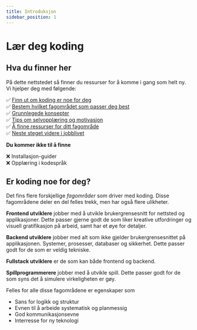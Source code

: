 ```yaml
---
title: Introduksjon
sidebar_position: 1
---
```


# Lær deg koding

## Hva du finner her

På dette nettstedet så finner du ressurser for å komme i gang som helt ny. Vi hjelper deg med følgende:

✅ [Finn ut om koding er noe for deg](#er-koding-noe-for-deg)  
✅ [Bestem hvilket fagområdet som passer deg best](./fagomrader)  
✅ [Grunnlegede konsepter](./vertoy-og-miljo)  
✅ [Tips om selvopplæring og motivasjon](./selvopplaering-og-motivasjon)  
✅ [Å finne ressurser for ditt fagområde](./start)  
✅ [Neste steget videre i jobblivet](./veien-videre)

**Du kommer ikke til å finne**

❌ Installasjon-guider  
❌ Opplæring i kodespråk

## Er koding noe for deg?

Det fins flere forskjellige _fagområder_ som driver med koding. Disse fagområdene deler en del felles trekk, men har også flere ulikheter.

**Frontend utviklere** jobber med å utvikle brukergrensesnitt for nettsted og applikasjoner. Dette passer gjerne godt de som liker kreative utfordringer og visuell gratifikasjon på arbeid, samt har et øye for detaljer.

**Backend utviklere** jobber med alt som ikke gjelder brukergrensesnittet på applikasjonen. Systemer, prosesser, databaser og sikkerhet. Dette passer godt for de som er veldig tekniske.

**Fullstack utviklere** er de som kan både frontend og backend.

**Spillprogrammerere** jobber med å utvikle spill. Dette passer godt for de som syns det å simulere virkeligheten er gøy.

Felles for alle disse fagområdene er egenskaper som

- Sans for logikk og struktur
- Evnen til å arbeide systematisk og planmessig
- God kommunikasjonsevne
- Interresse for ny teknologi

